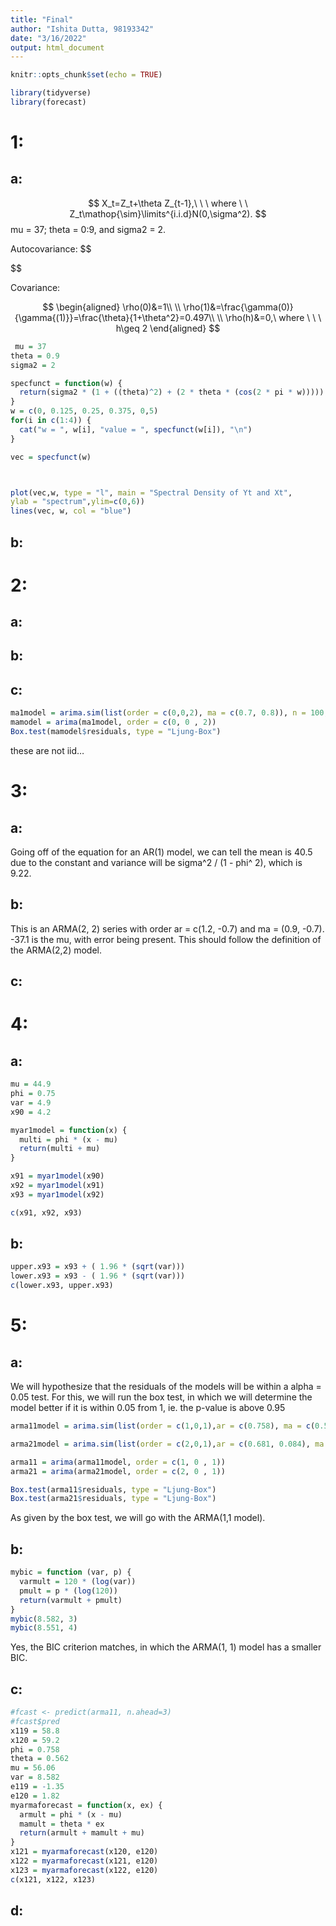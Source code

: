 ```yaml
---
title: "Final"
author: "Ishita Dutta, 98193342"
date: "3/16/2022"
output: html_document
---
```


```r
knitr::opts_chunk$set(echo = TRUE)
```

```r
library(tidyverse)
library(forecast)
```

# 1:

## a:

$$
X_t=Z_t+\theta Z_{t-1},\ \ \ where \ \ Z_t\mathop{\sim}\limits^{i.i.d}N(0,\sigma^2).
$$
 mu = 37; theta = 0:9, and sigma2 = 2.

Autocovariance:
$$
\begin{aligned}
\gamma(0)&=Var(X_t)=Var(Z_t+\theta Z_{t-1})=Var(Z_t)+\theta^2Var(Z_{t-1})=\sigma^2(1+\theta^2)=3.62\\
\\
\gamma(1)&=COV(X_t,X_{t-1})=COV(Z_t+\theta Z_{t-1},Z_{t-1}+\theta Z_{t-2})=\theta\sigma^2=1.8\\
\\
\gamma(h)&=0,\ \ \ where \ \ h\geq 2

\end{aligned}
$$


Covariance:

$$
\begin{aligned}
\rho(0)&=1\\
\\
\rho(1)&=\frac{\gamma(0)}{\gamma{(1)}}=\frac{\theta}{1+\theta^2}=0.497\\
\\
\rho(h)&=0,\ where \ \ \ h\geq 2
\end{aligned}
$$


```r
 mu = 37
theta = 0.9
sigma2 = 2

specfunct = function(w) {
  return(sigma2 * (1 + ((theta)^2) + (2 * theta * (cos(2 * pi * w)))))
}
w = c(0, 0.125, 0.25, 0.375, 0,5)
for(i in c(1:4)) {
  cat("w = ", w[i], "value = ", specfunct(w[i]), "\n")
}

vec = specfunct(w)



plot(vec,w, type = "l", main = "Spectral Density of Yt and Xt",
ylab = "spectrum",ylim=c(0,6))
lines(vec, w, col = "blue")
```


## b:



# 2:

## a:

## b:

## c:
```r
ma1model = arima.sim(list(order = c(0,0,2), ma = c(0.7, 0.8)), n = 100, sd = sqrt(5.7))
mamodel = arima(ma1model, order = c(0, 0 , 2))
Box.test(mamodel$residuals, type = "Ljung-Box")
```
these are not iid...



# 3:

## a:
Going off of the equation for an AR(1) model, we can tell the mean is 40.5 due to the constant and variance will be sigma^2 / (1 - phi^ 2), which is 9.22.


## b:
This is an ARMA(2, 2) series with order ar = c(1.2, -0.7) and ma = (0.9, -0.7). -37.1 is the mu, with error being present. This should follow the definition of the ARMA(2,2) model.

## c:




# 4:

## a:

```r
mu = 44.9
phi = 0.75
var = 4.9
x90 = 4.2

myar1model = function(x) {
  multi = phi * (x - mu)
  return(multi + mu)
}

x91 = myar1model(x90)
x92 = myar1model(x91)
x93 = myar1model(x92)

c(x91, x92, x93)
```


## b:
```r
upper.x93 = x93 + ( 1.96 * (sqrt(var)))
lower.x93 = x93 - ( 1.96 * (sqrt(var)))
c(lower.x93, upper.x93)
```



# 5:

## a:

We will hypothesize that the residuals of the models will be within a alpha = 0.05 test. For this, we will run the box test, in which we will determine the model better if it is within 0.05 from 1, ie. the p-value is above 0.95
```r
arma11model = arima.sim(list(order = c(1,0,1),ar = c(0.758), ma = c(0.562)), n = 120, sd = sqrt(8.582))

arma21model = arima.sim(list(order = c(2,0,1),ar = c(0.681, 0.084), ma = c(0.605)), n = 120, sd = sqrt(8.551))

arma11 = arima(arma11model, order = c(1, 0 , 1))
arma21 = arima(arma21model, order = c(2, 0 , 1))

Box.test(arma11$residuals, type = "Ljung-Box")
Box.test(arma21$residuals, type = "Ljung-Box")
```

As given by the box test, we will go with the ARMA(1,1 model).

## b:

```r
mybic = function (var, p) {
  varmult = 120 * (log(var))
  pmult = p * (log(120))
  return(varmult + pmult)
}
mybic(8.582, 3)
mybic(8.551, 4)
```

Yes, the BIC criterion matches, in which the ARMA(1, 1) model has a smaller BIC.

## c:
```r
#fcast <- predict(arma11, n.ahead=3)
#fcast$pred
x119 = 58.8
x120 = 59.2
phi = 0.758
theta = 0.562
mu = 56.06
var = 8.582
e119 = -1.35
e120 = 1.82
myarmaforecast = function(x, ex) {
  armult = phi * (x - mu)
  mamult = theta * ex
  return(armult + mamult + mu)
}
x121 = myarmaforecast(x120, e120)
x122 = myarmaforecast(x121, e120)
x123 = myarmaforecast(x122, e120)
c(x121, x122, x123)

```


## d:



























